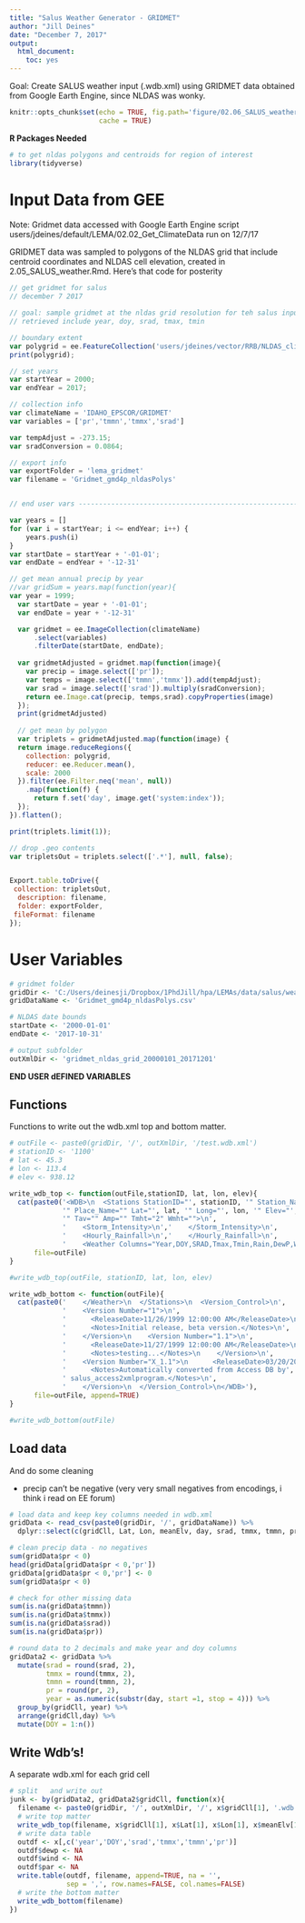 ```yaml
---
title: "Salus Weather Generator - GRIDMET"
author: "Jill Deines"
date: "December 7, 2017"
output: 
  html_document:
    toc: yes
---
```


Goal: Create SALUS weather input (.wdb.xml) using GRIDMET data obtained from Google Earth Engine, since NLDAS was wonky.


```r
knitr::opts_chunk$set(echo = TRUE, fig.path='figure/02.06_SALUS_weather_gridmet/',
                      cache = TRUE)
```

**R Packages Needed**

```r
# to get nldas polygons and centroids for region of interest
library(tidyverse)
```

# Input Data from GEE

Note: Gridmet data accessed with Google Earth Engine script users/jdeines/default/LEMA/02.02_Get_ClimateData run on 12/7/17

GRIDMET data was sampled to polygons of the NLDAS grid that include centroid coordinates and NLDAS cell elevation, created in 2.05_SALUS_weather.Rmd. Here's that code for posterity

```js
// get gridmet for salus
// december 7 2017

// goal: sample gridmet at the nldas grid resolution for teh salus input file. variables 
// retrieved include year, doy, srad, tmax, tmin

// boundary extent
var polygrid = ee.FeatureCollection('users/jdeines/vector/RRB/NLDAS_clipped_gmd4p');
print(polygrid);

// set years
var startYear = 2000;
var endYear = 2017;

// collection info
var climateName = 'IDAHO_EPSCOR/GRIDMET'
var variables = ['pr','tmmn','tmmx','srad']

var tempAdjust = -273.15;
var sradConversion = 0.0864;

// export info
var exportFolder = 'lema_gridmet'
var filename = 'Gridmet_gmd4p_nldasPolys'


// end user vars --------------------------------------------------------

var years = []
for (var i = startYear; i <= endYear; i++) {
    years.push(i)
}
var startDate = startYear + '-01-01';
var endDate = endYear + '-12-31'

// get mean annual precip by year 
//var gridSum = years.map(function(year){
var year = 1999;  
  var startDate = year + '-01-01';
  var endDate = year + '-12-31'

  var gridmet = ee.ImageCollection(climateName)
      .select(variables)
      .filterDate(startDate, endDate);
      
  var gridmetAdjusted = gridmet.map(function(image){
    var precip = image.select(['pr']);
    var temps = image.select(['tmmn','tmmx']).add(tempAdjust);
    var srad = image.select(['srad']).multiply(sradConversion);
    return ee.Image.cat(precip, temps,srad).copyProperties(image)    
  });
  print(gridmetAdjusted)
      
  // get mean by polygon
  var triplets = gridmetAdjusted.map(function(image) {
  return image.reduceRegions({
    collection: polygrid,
    reducer: ee.Reducer.mean(),
    scale: 2000
  }).filter(ee.Filter.neq('mean', null))
    .map(function(f) {
      return f.set('day', image.get('system:index'));
  });
}).flatten();

print(triplets.limit(1));

// drop .geo contents
var tripletsOut = triplets.select(['.*'], null, false);


Export.table.toDrive({
 collection: tripletsOut,
  description: filename,
  folder: exportFolder,
 fileFormat: filename
});
```

# User Variables 

```r
# gridmet folder
gridDir <- 'C:/Users/deinesji/Dropbox/1PhdJill/hpa/LEMAs/data/salus/weather/gridmet_Jill'
gridDataName <- 'Gridmet_gmd4p_nldasPolys.csv'

# NLDAS date bounds
startDate <- '2000-01-01'
endDate <- '2017-10-31'

# output subfolder
outXmlDir <- 'gridmet_nldas_grid_20000101_20171201'
```

**END USER dEFINED VARIABLES**

## Functions
Functions to write out the wdb.xml top and bottom matter.

```r
# outFile <- paste0(gridDir, '/', outXmlDir, '/test.wdb.xml')
# stationID <- '1100'
# lat <- 45.3
# lon <- 113.4
# elev <- 938.12

write_wdb_top <- function(outFile,stationID, lat, lon, elev){
  cat(paste0('<WDB>\n  <Stations StationID="', stationID, '" Station_Name="', stationID, 
             '" Place_Name="" Lat="', lat, '" Long="', lon, '" Elev="', elev,
             '" Tav="" Amp="" Tmht="2" Wmht="">\n',
             '    <Storm_Intensity>\n','    </Storm_Intensity>\n',
             '    <Hourly_Rainfall>\n','    </Hourly_Rainfall>\n',
             '    <Weather Columns="Year,DOY,SRAD,Tmax,Tmin,Rain,DewP,Wind,PAR">\n'),
      file=outFile)
}

#write_wdb_top(outFile, stationID, lat, lon, elev)

write_wdb_bottom <- function(outFile){
  cat(paste0('    </Weather>\n  </Stations>\n  <Version_Control>\n',
             '    <Version Number="1">\n',
             '      <ReleaseDate>11/26/1999 12:00:00 AM</ReleaseDate>\n',
             '      <Notes>Initial release, beta version.</Notes>\n',
             '    </Version>\n    <Version Number="1.1">\n',
             '      <ReleaseDate>11/27/1999 12:00:00 AM</ReleaseDate>\n',
             '      <Notes>testing...</Notes>\n    </Version>\n',
             '    <Version Number="X_1.1">\n      <ReleaseDate>03/20/2014</ReleaseDate>\n',
             '      <Notes>Automatically converted from Access DB by',
             ' salus_access2xmlprogram.</Notes>\n',
             '    </Version>\n  </Version_Control>\n</WDB>'),
      file=outFile, append=TRUE)
}

#write_wdb_bottom(outFile)
```

## Load data
And do some cleaning

* precip can't be negative (very very small negatives from encodings, i think i read on EE forum)

```r
# load data and keep key columns needed in wdb.xml
gridData <- read_csv(paste0(gridDir, '/', gridDataName)) %>%
  dplyr::select(c(gridCll, Lat, Lon, meanElv, day, srad, tmmx, tmmn, pr))

# clean precip data - no negatives
sum(gridData$pr < 0)
head(gridData[gridData$pr < 0,'pr'])
gridData[gridData$pr < 0,'pr'] <- 0
sum(gridData$pr < 0)

# check for other missing data
sum(is.na(gridData$tmmn))
sum(is.na(gridData$tmmx))
sum(is.na(gridData$srad))
sum(is.na(gridData$pr))

# round data to 2 decimals and make year and doy columns
gridData2 <- gridData %>%
  mutate(srad = round(srad, 2),
         tmmx = round(tmmx, 2),
         tmmn = round(tmmn, 2),
         pr = round(pr, 2),
         year = as.numeric(substr(day, start =1, stop = 4))) %>%
  group_by(gridCll, year) %>%
  arrange(gridCll,day) %>%
  mutate(DOY = 1:n()) 
```

## Write Wdb's!
A separate wdb.xml for each grid cell

```r
# split   and write out
junk <- by(gridData2, gridData2$gridCll, function(x){
  filename <- paste0(gridDir, '/', outXmlDir, '/', x$gridCll[1], '.wdb.xml')
  # write top matter
  write_wdb_top(filename, x$gridCll[1], x$Lat[1], x$Lon[1], x$meanElv[1])
  # write data table
  outdf <- x[,c('year','DOY','srad','tmmx','tmmn','pr')]
  outdf$dewp <- NA
  outdf$wind <- NA
  outdf$par <- NA
  write.table(outdf, filename, append=TRUE, na = '', 
              sep = ',', row.names=FALSE, col.names=FALSE)
  # write the bottom matter
  write_wdb_bottom(filename)
})
```



